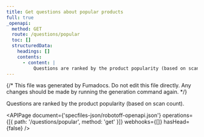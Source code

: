 ```yaml
---
title: Get questions about popular products
full: true
_openapi:
  method: GET
  route: /questions/popular
  toc: []
  structuredData:
    headings: []
    contents:
      - content: |
          Questions are ranked by the product popularity (based on scan count).
---
```


{/* This file was generated by Fumadocs. Do not edit this file directly. Any changes should be made by running the generation command again. */}

Questions are ranked by the product popularity (based on scan count).

<APIPage
  document={'specfiles-json/robotoff-openapi.json'}
  operations={[{ path: '/questions/popular', method: 'get' }]}
  webhooks={[]}
  hasHead={false}
/>
